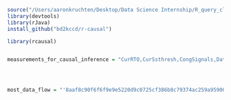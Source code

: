 ```R
source("/Users/aaronkruchten/Desktop/Data Science Internship/R_query_clean.R")
library(devtools)
library(rJava)
install_github("bd2kccd/r-causal")

library(rcausal)


measurements_for_causal_inference = "CurRTO,CurSsthresh,CongSignals,DataOctetsIn,DataOctetsOut,DataSegsIn,DataSegsOutInRecovery,OctetsRetrans,PipeSize,SoftErrors,Timeouts"




most_data_flow = "'8aaf8c90f6f6f9e9e5220d9c0725cf386b8c79374ac259a95900ad970c8547a1'"
```